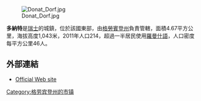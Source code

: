 [[Image:Donat_Dorf.jpg|right]]

'''多納特'''是[[瑞士|瑞士]]的城鎮，位於該國東部，由[[格勞賓登州|格勞賓登州]]負責管轄，面積4.67平方公里，海拔高度1,043米，2011年人口214，超過一半居民使用[[羅曼什語|羅曼什語]]，人口密度每平方公里46人。

==外部連結==
*[http://www.donat.ch Official Web site]{{Wayback|url=http://www.donat.ch/ |date=20100926124324 }}

{{Switzerland-geo-stub}}
[[Category:格劳宾登州的市镇|Category:格劳宾登州的市镇]]